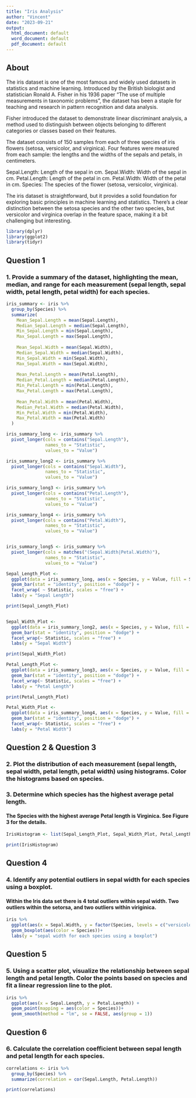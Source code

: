 ```yaml
---
title: "Iris Analysis"
author: "Vincent"
date: "2023-09-21"
output:
  html_document: default
  word_document: default
  pdf_document: default
---
```

## About

The iris dataset is one of the most famous and widely used datasets in statistics and machine learning. Introduced by the British biologist and statistician Ronald A. Fisher in his 1936 paper "The use of multiple measurements in taxonomic problems", the dataset has been a staple for teaching and research in pattern recognition and data analysis.

Fisher introduced the dataset to demonstrate linear discriminant analysis, a method used to distinguish between objects belonging to different categories or classes based on their features.

The dataset consists of 150 samples from each of three species of iris flowers (setosa, versicolor, and virginica). Four features were measured from each sample: the lengths and the widths of the sepals and petals, in centimeters.

Sepal.Length: Length of the sepal in cm.
Sepal.Width: Width of the sepal in cm.
Petal.Length: Length of the petal in cm.
Petal.Width: Width of the petal in cm.
Species: The species of the flower (setosa, versicolor, virginica).

The iris dataset is straightforward, but it provides a solid foundation for exploring basic principles in machine learning and statistics. There's a clear distinction between the setosa species and the other two species, but versicolor and virginica overlap in the feature space, making it a bit challenging but interesting.


```r
library(dplyr)
library(ggplot2)
library(tidyr)

```

##  Question 1

### 1. Provide a summary of the dataset, highlighting the mean, median, and range for each measurement (sepal length, sepal width, petal length, petal width) for each species.

```r

iris_summary <- iris %>%
  group_by(Species) %>%
  summarize(
    Mean_Sepal.Length = mean(Sepal.Length),
    Median_Sepal.Length = median(Sepal.Length),
    Min_Sepal.Length = min(Sepal.Length),
    Max_Sepal.Length = max(Sepal.Length),
    
    Mean_Sepal.Width = mean(Sepal.Width),
    Median_Sepal.Width = median(Sepal.Width),
    Min_Sepal.Width = min(Sepal.Width),
    Max_Sepal.Width = max(Sepal.Width),
    
    Mean_Petal.Length = mean(Petal.Length),
    Median_Petal.Length = median(Petal.Length),
    Min_Petal.Length = min(Petal.Length),
    Max_Petal.Length = max(Petal.Length),
    
    Mean_Petal.Width = mean(Petal.Width),
    Median_Petal.Width = median(Petal.Width),
    Min_Petal.Width = min(Petal.Width),
    Max_Petal.Width = max(Petal.Width)
  )

```

```r
iris_summary_long <- iris_summary %>%
  pivot_longer(cols = contains("Sepal.Length"), 
               names_to = "Statistic", 
               values_to = "Value")

iris_summary_long2 <- iris_summary %>%
  pivot_longer(cols = contains("Sepal.Width"), 
               names_to = "Statistic", 
               values_to = "Value")

iris_summary_long3 <- iris_summary %>%
  pivot_longer(cols = contains("Petal.Length"), 
               names_to = "Statistic", 
               values_to = "Value")

iris_summary_long4 <- iris_summary %>%
  pivot_longer(cols = contains("Petal.Width"), 
               names_to = "Statistic", 
               values_to = "Value")


iris_summary_long5 <- iris_summary %>%
  pivot_longer(cols = matches("(Sepal.Width|Petal.Width)"), 
               names_to = "Statistic", 
               values_to = "Value")

```




```r
Sepal_Length_Plot <-
  ggplot(data = iris_summary_long, aes(x = Species, y = Value, fill = Species)) +
  geom_bar(stat = "identity", position = "dodge") +
  facet_wrap( ~ Statistic, scales = "free") +
  labs(y = "Sepal Length")

print(Sepal_Length_Plot)


Sepal_Width_Plot <-
  ggplot(data = iris_summary_long2, aes(x = Species, y = Value, fill = Species)) +
  geom_bar(stat = "identity", position = "dodge") +
  facet_wrap(~ Statistic, scales = "free") +
  labs(y = "Sepal Width")

print(Sepal_Width_Plot)

Petal_Length_Plot <-
  ggplot(data = iris_summary_long3, aes(x = Species, y = Value, fill = Species)) +
  geom_bar(stat = "identity", position = "dodge") +
  facet_wrap(~ Statistic, scales = "free") +
  labs(y = "Petal Length")

print(Petal_Length_Plot)

Petal_Width_Plot <-
  ggplot(data = iris_summary_long4, aes(x = Species, y = Value, fill = Species)) +
  geom_bar(stat = "identity", position = "dodge") +
  facet_wrap(~ Statistic, scales = "free") +
  labs(y = "Petal Width")

```
## Question 2 & Question 3


### 2. Plot the distribution of each measurement (sepal length, sepal width, petal length, petal width) using histograms. Color the histograms based on species.

### 3. Determine which species has the highest average petal length.


#### The Species with the highest average Petal length is Virginica. See Figure 3 for the details. 


```r

IrisHistogram <- list(Sepal_Length_Plot, Sepal_Width_Plot, Petal_Length_Plot, Petal_Width_Plot)

print(IrisHistogram)
```
## Question 4

### 4. Identify any potential outliers in sepal width for each species using a boxplot.

#### Within the Iris data set there is 4 total outliers within sepal width. Two outliers within the setorsa, and two outliers within viriginica.

```r

iris %>%
  ggplot(aes(x = Sepal.Width, y = factor(Species, levels = c("versicolor", "virginica", "setosa")))) +
  geom_boxplot(aes(color = Species))+
  labs(y = "sepal width for each species using a boxplot")

```
## Question 5

### 5. Using a scatter plot, visualize the relationship between sepal length and petal length. Color the points based on species and fit a linear regression line to the plot.

```r
iris %>% 
  ggplot(aes(x = Sepal.Length, y = Petal.Length)) + 
  geom_point(mapping = aes(color = Species))+
  geom_smooth(method = "lm", se = FALSE, aes(group = 1))

```

## Question 6

### 6. Calculate the correlation coefficient between sepal length and petal length for each species.


```r
correlations <- iris %>%
  group_by(Species) %>%
  summarize(correlation = cor(Sepal.Length, Petal.Length))

print(correlations)


```


